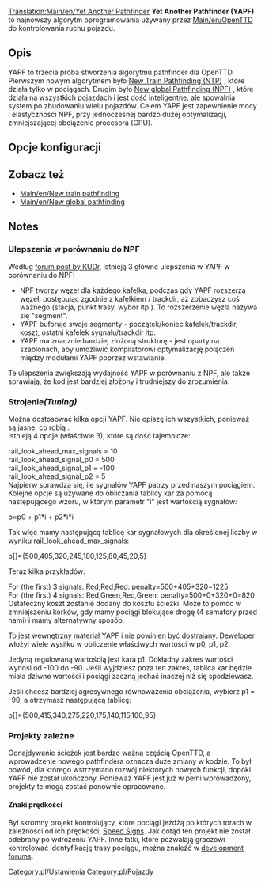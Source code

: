 [[Translation:Main/en/Yet Another Pathfinder]]
'''Yet Another Pathfinder (YAPF)''' to najnowszy algorytm oprogramowania używany przez [[Main/en/OpenTTD]] do kontrolowania ruchu pojazdu.

== Opis ==

YAPF to trzecia próba stworzenia algorytmu pathfinder dla OpenTTD. Pierwszym nowym algorytmem było  [[Main/en/New train pathfinding|New Train Pathfinding (NTP)]]<!--[[Main/en/Nowe wyszukiwanie trasy pociągu|Nowe wyszukiwanie trasy pociągu (NTP)]]-->, które działa tylko w pociągach. Drugim było  [[Main/en/New global pathfinding|New global Pathfinding (NPF)]]<!--[[Main/en/nowe globalne wyszukiwanie ścieżek|Nowe globalne wyszukiwanie ścieżek (NPF)]]-->, które działa na wszystkich pojazdach i jest dość inteligentne, ale spowalnia system po zbudowaniu wielu pojazdów. Celem YAPF jest zapewnienie mocy i elastyczności NPF, przy jednoczesnej bardzo dużej optymalizacji, zmniejszającej obciążenie procesora (CPU).

== Opcje konfiguracji ==
<!--{{en/Expand|Expand the configuration}}--> {{pl/Rozbudowa|Rozwiń konfigurację}}

== Zobacz też ==
* [[Main/en/New train pathfinding]]
* [[Main/en/New global pathfinding]]

== Notes ==
<!--{{en/Note|The remainder of this article is meant for developers.}}-->
{{pl/Informacja|Pozostała część tego artykułu jest przeznaczona dla programistów.}}

=== Ulepszenia w porównaniu do NPF ===
Według [http://www.tt-forums.net/viewtopic.php?t=32774 forum post by KUDr], istnieją 3 główne ulepszenia w YAPF w porównaniu do NPF:

*NPF tworzy węzeł dla każdego kafelka, podczas gdy YAPF rozszerza węzeł, postępując zgodnie z kafelkiem / trackdir, aż zobaczysz coś ważnego (stacja, punkt trasy, wybór itp.). To rozszerzenie węzła nazywa się "segment".
*YAPF buforuje swoje segmenty - początek/koniec kafelek/trackdir, koszt, ostatni kafelek sygnału/trackdir itp.
* YAPF ma znacznie bardziej złożoną strukturę - jest oparty na szablonach, aby umożliwić kompilatorowi optymalizację połączeń między modułami YAPF poprzez wstawianie.

Te ulepszenia zwiększają wydajność YAPF w porównaniu z NPF, ale także sprawiają, że kod jest bardziej złożony i trudniejszy do zrozumienia.

=== Strojenie''(Tuning)'' ===
Można dostosować kilka opcji YAPF. Nie opiszę ich wszystkich, ponieważ są jasne, co robią .<br>
Istnieją 4 opcje (właściwie 3), które są dość tajemnicze:

rail_look_ahead_max_signals = 10<br/>
rail_look_ahead_signal_p0 = 500<br/>
rail_look_ahead_signal_p1 = -100<br/>
rail_look_ahead_signal_p2 = 5<br/>

Najpierw sprawdza się, ile sygnałów YAPF patrzy przed naszym pociągiem. Kolejne opcje są używane do obliczania tablicy kar za pomocą następującego wzoru, w którym parametr "i" jest wartością sygnałów:

p=p0 + p1*i + p2*i*i

Tak więc mamy następującą tablicę kar sygnałowych dla określonej liczby w wyniku rail_look_ahead_max_signals:

p[]={500,405,320,245,180,125,80,45,20,5}

Teraz kilka przykładów:

For (the first) 3 signals: Red,Red,Red: penalty=500+405+320=1225<br/>
For (the first) 4 signals: Red,Green,Red,Green: penalty=500+0+320+0=820<br/>

Ostateczny koszt zostanie dodany do kosztu ścieżki. Może to pomóc w zmniejszeniu korków, gdy mamy pociągi blokujące drogę (4 semafory przed nami) i mamy alternatywny sposób.

To jest wewnętrzny materiał YAPF i nie powinien być dostrajany. Deweloper włożył wiele wysiłku w obliczenie właściwych wartości w p0, p1, p2.

Jedyną regulowaną wartością jest kara p1. Dokładny zakres wartości wynosi od -100 do -90. Jeśli wyjdziesz poza ten zakres, tablica kar będzie miała dziwne wartości i pociągi zaczną jechać inaczej niż się spodziewasz.

Jeśli chcesz bardziej agresywnego równoważenia obciążenia, wybierz p1 = -90, a otrzymasz następującą tablicę:

p[]={500,415,340,275,220,175,140,115,100,95}

=== Projekty zależne ===
Odnajdywanie ścieżek jest bardzo ważną częścią OpenTTD, a wprowadzenie nowego pathfindera oznacza duże zmiany w kodzie. To był powód, dla którego wstrzymano rozwój niektórych nowych funkcji, dopóki YAPF nie został ukończony. Ponieważ YAPF jest już w pełni wprowadzony, projekty te mogą zostać ponownie opracowane.

==== Znaki prędkości ====
Był skromny projekt kontrolujący, które pociągi jeżdżą po których torach w zależności od ich prędkości, [http://www.tt-forums.net/viewtopic.php?t=24187 Speed Signs]. Jak dotąd ten projekt nie został odebrany po wdrożeniu YAPF. Inne łatki, które pozwalają graczowi kontrolować identyfikację trasy pociągu, można znaleźć w [http://www.tt-forums.net/viewforum.php?f=33 development forums].

<!--[[Category:en/Settings & Preferences]]--> [[Category:pl/Ustawienia]]
<!--[[Category:en/Vehicles]]--> [[Category:pl/Pojazdy]]